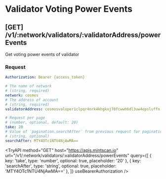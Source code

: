 
# Validator Voting Power Events

## **[GET]** /v1/:network/validators/:validatorAddress/powerEvents

Get voting power events of validator

### Request

```yaml filename="Headers"
Authorization: Bearer {access_token}
```

```yaml filename="Parameters"
# The name of network
# (string, required)
network: cosmos
# The address of account
# (string, required)
validatorAddress: cosmosvaloper1clpqr4nrk4khgkxj78fcwwh6dl3uw4epsluffn
```

```yaml filename="Queries"
# Request per page
# (number, optional, default: 20)
take: 20
# Value of `pagination.searchAfter` from previous request for pagination
# (string, optional)
searchAfter: MTY4OTc1NTU4NjAwMA==
```

<TryAPI
  method="GET"
  host="https://apis.mintscan.io"
  url="/v1/:network/validators/:validatorAddress/powerEvents"
  query={[
    { key: 'take', type: 'number', optional: true, placeholder: '20' },
    { key: 'searchAfter', type: 'string', optional: true, placeholder: 'MTY4OTc1NTU4NjAwMA==' },
  ]}
  useBearerAuthorization
/>
